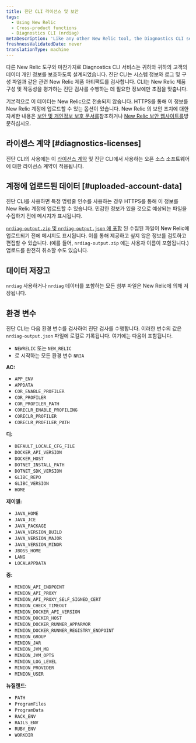 ```yaml
---
title: 진단 CLI 라이선스 및 보안
tags:
  - Using New Relic
  - Cross-product functions
  - Diagnostics CLI (nrdiag)
metaDescription: 'Like any other New Relic tool, the Diagnostics CLI service (nrdiag) is designed to protect data privacy for you and your customers.'
freshnessValidatedDate: never
translationType: machine
---
```


다른 New Relic 도구와 마찬가지로 Diagnostics CLI 서비스는 귀하와 귀하의 고객의 데이터 개인 정보를 보호하도록 설계되었습니다. 진단 CLI는 시스템 정보와 로그 및 구성 파일과 같은 관련 New Relic 제품 아티팩트를 검사합니다. CLI는 New Relic 제품 구성 및 작동성을 평가하는 진단 검사를 수행하는 데 필요한 정보에만 초점을 맞춥니다.

기본적으로 이 데이터는 New Relic으로 전송되지 않습니다. HTTPS를 통해 이 정보를 New Relic 계정에 업로드할 수 있는 옵션이 있습니다. New Relic 의 보안 조치에 대한 자세한 내용은 [보안 및 개인정보 보호 문서를](/docs/security/security-privacy/data-privacy/data-privacy-new-relic)참조하거나 [New Relic 보안 웹사이트를](https://newrelic.com/security)방문하십시오.

## 라이센스 계약 [#diagnostics-licenses]

진단 CLI의 사용에는 이 [라이선스 계약](/docs/licenses/license-information/other-licenses/new-relic-diagnostics-licenses) 및 진단 CLI에서 사용하는 오픈 소스 소프트웨어에 대한 라이선스 계약이 적용됩니다.

## 계정에 업로드된 데이터 [#uploaded-account-data]

진단 CLI를 사용하면 특정 명령줄 인수를 사용하는 경우 HTTPS를 통해 이 정보를 New Relic 계정에 업로드할 수 있습니다. 민감한 정보가 있을 것으로 예상되는 파일을 수집하기 전에 메시지가 표시됩니다.

[`nrdiag-output.zip` 및 `nrdiag-output.json` 에 포함](/docs/using-new-relic/cross-product-functions/diagnostics-cli-nrdiag/interpret-nrdiag-output) 된 수집된 파일이 New Relic에 업로드되기 전에 메시지도 표시됩니다. 이를 통해 제공하고 싶지 않은 정보를 검토하고 편집할 수 있습니다. (예를 들어, `nrdiag-output.zip` 에는 사용자 이름이 포함됩니다.) 업로드를 완전히 취소할 수도 있습니다.

## 데이터 저장고

`nrdiag` 사용하거나 `nrdiag` 데이터를 포함하는 모든 첨부 파일은 New Relic에 의해 저장됩니다.

## 환경 변수

진단 CLI는 다음 환경 변수를 검사하여 진단 검사를 수행합니다. 이러한 변수의 값은 `nrdiag-output.json` 파일에 로컬로 기록됩니다. 여기에는 다음이 포함됩니다.

* `NEWRELIC` 또는 `NEW_RELIC`
* 로 시작하는 모든 환경 변수 `NRIA`

**AC:**

* `APP_ENV`
* `APPDATA`
* `COR_ENABLE_PROFILER`
* `COR_PROFILER`
* `COR_PROFILER_PATH`
* `CORECLR_ENABLE_PROFILING`
* `CORECLR_PROFILER`
* `CORECLR_PROFILER_PATH`

**디:**

* `DEFAULT_LOCALE_CFG_FILE`
* `DOCKER_API_VERSION`
* `DOCKER_HOST`
* `DOTNET_INSTALL_PATH`
* `DOTNET_SDK_VERSION`
* `GLIBC_REPO`
* `GLIBC_VERSION`
* `HOME`

**제이엘:**

* `JAVA_HOME`
* `JAVA_JCE`
* `JAVA_PACKAGE`
* `JAVA_VERSION_BUILD`
* `JAVA_VERSION_MAJOR`
* `JAVA_VERSION_MINOR`
* `JBOSS_HOME`
* `LANG`
* `LOCALAPPDATA`

**중:**

* `MINION_API_ENDPOINT`
* `MINION_API_PROXY`
* `MINION_API_PROXY_SELF_SIGNED_CERT`
* `MINION_CHECK_TIMEOUT`
* `MINION_DOCKER_API_VERSION`
* `MINION_DOCKER_HOST`
* `MINION_DOCKER_RUNNER_APPARMOR`
* `MINION_DOCKER_RUNNER_REGISTRY_ENDPOINT`
* `MINION_GROUP`
* `MINION_JAR`
* `MINION_JVM_MB`
* `MINION_JVM_OPTS`
* `MINION_LOG_LEVEL`
* `MINION_PROVIDER`
* `MINION_USER`

**뉴질랜드:**

* `PATH`
* `ProgramFiles`
* `ProgramData`
* `RACK_ENV`
* `RAILS_ENV`
* `RUBY_ENV`
* `WORKDIR`